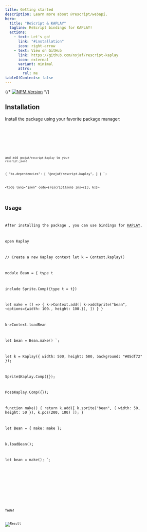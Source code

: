 ```yaml
---
title: Getting started
description: Learn more about @rescript/webapi.
hero:
  title: "ReScript & KAPLAY"
  tagline: ReScript bindings for KAPLAY!
  actions:
    - text: Let's go!
      link: "#installation"
      icon: right-arrow
    - text: View on GitHub
      link: https://github.com/nojaf/rescript-kaplay
      icon: external
      variant: minimal
      attrs:
        rel: me
tableOfContents: false
---
```



{/* [![NPM Version](https://img.shields.io/npm/v/@rescript/webapi/experimental)](https://www.npmjs.com/package/@rescript/webapi) */}

## Installation

Install the package using your favorite package manager:

<Tabs syncKey="package manager">
  <TabItem label="npm">
    <Code
      lang="shell"
      frame="none"
      code="npm i @nojaf/rescript-kaplay"
    />
  </TabItem>
  <TabItem label="bun">
    <Code
      lang="shell"
      frame="none"
      code="bun i @nojaf/rescript-kaplay"
    />
  </TabItem>
</Tabs>

and add `@nojaf/rescript-kaplay` to your `rescript.json`:

{
  "bs-dependencies": [
    "@nojaf/rescript-kaplay",
  ]
}
`;

<Code lang="json" code={rescriptJson} ins={[3, 6]}></Code>

## Usage

After installing the package , you can use bindings for [KAPLAY](https://kaplayjs.com/reference/).

open Kaplay

// Create a new Kaplay context
let k = Context.kaplay()

module Bean = {
  type t

  include Sprite.Comp({type t = t})

  let make = () => {
    k->Context.add([
      k->addSprite("bean", ~options={width: 100., height: 100.}),
    ])
  }
}

k->Context.loadBean

let bean = Bean.make()
`;


let k = Kaplay({
  width: 500,
  height: 500,
  background: "#05df72"
});

Sprite$Kaplay.Comp({});

Pos$Kaplay.Comp({});

function make() {
  return k.add([
    k.sprite("bean", {
      width: 50,
      height: 50
    }),
    k.pos(200, 100)
  ]);
}

let Bean = {
  make: make
};

k.loadBean();

let bean = make();
`;

<Tabs>
  <TabItem label="ReScript">
    <Code lang="ReScript" frame="none" code={rescriptSample}></Code>
  </TabItem>
  <TabItem label="JavaScript">
    <Code lang="js" frame="none" code={compiledSample} />
  </TabItem>
</Tabs>

**Tada!**

![Result](/rescript-kaplay/example.png)